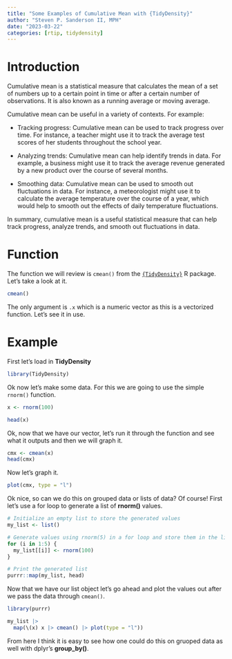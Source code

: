 ```yaml
---
title: "Some Examples of Cumulative Mean with {TidyDensity}"
author: "Steven P. Sanderson II, MPH"
date: "2023-03-22"
categories: [rtip, tidydensity]
---
```


# Introduction

Cumulative mean is a statistical measure that calculates the mean of a set of numbers up to a certain point in time or after a certain number of observations. It is also known as a running average or moving average.

Cumulative mean can be useful in a variety of contexts. For example:

*    Tracking progress: Cumulative mean can be used to track progress over time. For instance, a teacher might use it to track the average test scores of her students throughout the school year.

*    Analyzing trends: Cumulative mean can help identify trends in data. For example, a business might use it to track the average revenue generated by a new product over the course of several months.

*    Smoothing data: Cumulative mean can be used to smooth out fluctuations in data. For instance, a meteorologist might use it to calculate the average temperature over the course of a year, which would help to smooth out the effects of daily temperature fluctuations.

In summary, cumulative mean is a useful statistical measure that can help track progress, analyze trends, and smooth out fluctuations in data.

# Function

The function we will review is `cmean()` from the [`{TidyDensity}`](https://www.spsanderson.com/TidyDensity/) R package. Let's take a look at it.

```r
cmean()
```

The only argument is `.x` which is a numeric vector as this is a vectorized function. Let's see it in use.

# Example

First let's load in __TidyDensity__

```r
library(TidyDensity)
```

Ok now let's make some data. For this we are going to use the simple `rnorm()` function.

```r
x <- rnorm(100)

head(x)
```

Ok, now that we have our vector, let's run it through the function and see what it outputs and then we will graph it.

```r
cmx <- cmean(x)
head(cmx)
```

Now let's graph it.

```r
plot(cmx, type = "l")
```

Ok nice, so can we do this on grouped data or lists of data? Of course! First let's use a for loop to generate a list of __rnorm()__ values.

```r
# Initialize an empty list to store the generated values
my_list <- list()

# Generate values using rnorm(5) in a for loop and store them in the list
for (i in 1:5) {
  my_list[[i]] <- rnorm(100)
}

# Print the generated list
purrr::map(my_list, head)
```

Now that we have our list object let's go ahead and plot the values out after we pass the data through `cmean()`.

```r
library(purrr)

my_list |>
  map(\(x) x |> cmean() |> plot(type = "l"))
```

From here I think it is easy to see how one could do this on gruoped data as well with dplyr's __group_by()__.